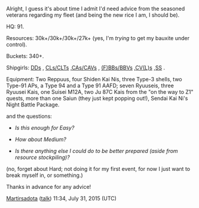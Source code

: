 Alright, I guess it's about time I admit I'd need advice from the seasoned veterans regarding my fleet (and being the new rice I am, I should be).

HQ: 91.

Resources: 30k+/30k+/30k+/27k+ (yes, I'm ''trying'' to get my bauxite under control).

Buckets: 340+.

Shipgirls: [http://puu.sh/jk22g/c8ada5725e.png DDs] , [http://puu.sh/jk23Z/1eb4d3f549.png CLs/CLTs] ,[http://puu.sh/jk256/000ad6a8f2.png CAs/CAVs] , [http://puu.sh/jk26Q/c8e1dd6eb0.png (F)BBs/BBVs] ,[http://puu.sh/jk28u/3807686531.png CV(L)s] ,[http://puu.sh/jk2bC/897deb477b.png SS] .

Equipment: Two Reppuus, four Shiden Kai Nis, three Type-3 shells, two Type-91 APs, a Type 94 and a Type 91 AAFD; seven Ryuuseis, three Ryuusei Kais, one Suisei M12A, two Ju 87C Kais from the "on the way to Z1" quests, more than one Saiun (they just kept popping out!), Sendai Kai Ni's Night Battle Package.



and the questions:

* ''Is this enough for Easy?''

* ''How about Medium? ''

* ''Is there anything else I could do to be better prepared (aside from resource stockpiling)?''

(no, forget about Hard; not doing it for my first event, for now I just want to break myself in, or something.)

Thanks in advance for any advice!

[[User:Martirsadota|Martirsadota]] ([[User talk:Martirsadota|talk]]) 11:34, July 31, 2015 (UTC)<ac_metadata title="The 9001th &quot;Is My Fleet Ready?&quot; Question"> </ac_metadata>